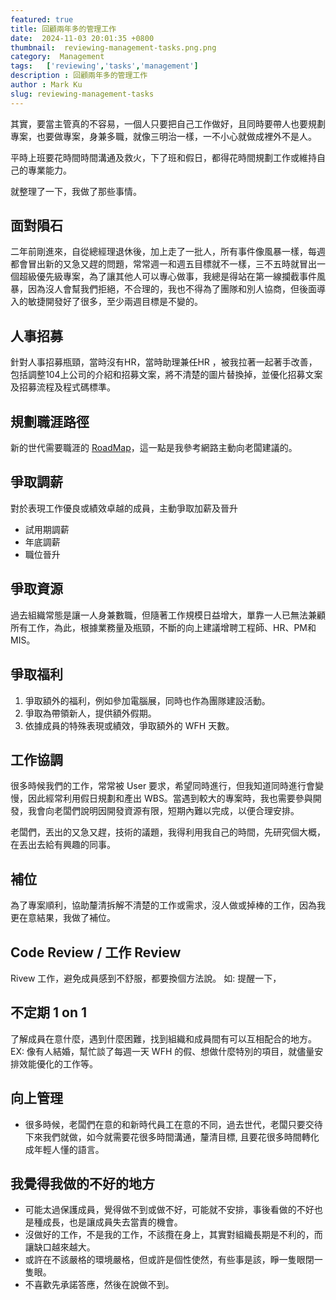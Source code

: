 ```yaml
---
featured: true
title: 回顧兩年多的管理工作
date:  2024-11-03 20:01:35 +0800
thumbnail:  reviewing-management-tasks.png.png
category:  Management   
tags:   ['reviewing','tasks','management']
description : 回顧兩年多的管理工作
author : Mark Ku
slug: reviewing-management-tasks
---
```


其實，要當主管真的不容易，一個人只要把自己工作做好，且同時要帶人也要規劃專案，也要做專案，身兼多職，就像三明治一樣，一不小心就做成裡外不是人。

平時上班要花時間時間溝通及救火，下了班和假日，都得花時間規劃工作或維持自己的專業能力。  

就整理了一下，我做了那些事情。

## 面對隕石 
二年前剛進來，自從總經理退休後，加上走了一批人，所有事件像風暴一樣，每週都會冒出新的又急又趕的問題，常常週一和週五目標就不一樣，三不五時就冒出一個超級優先級專案，為了讓其他人可以專心做事，我總是得站在第一線攔截事件風暴，因為沒人會幫我們拒絕，不合理的，我也不得為了團隊和別人協商，但後面導入的敏捷開發好了很多，至少兩週目標是不變的。

## 人事招募
針對人事招募瓶頸，當時沒有HR，當時助理兼任HR ，被我拉著一起著手改善，包括調整104上公司的介紹和招募文案，將不清楚的圖片替換掉，並優化招募文案及招募流程及程式碼標準。

## 規劃職涯路徑 
新的世代需要職涯的 [RoadMap](https://blog.markkulab.net/solving-the-middle-developer-career-dilemma/)，這一點是我參考網路主動向老闆建議的。

## 爭取調薪
對於表現工作優良或績效卓越的成員，主動爭取加薪及晉升
* 試用期調薪
* 年底調薪
* 職位晉升

## 爭取資源 
過去組織常態是讓一人身兼數職，但隨著工作規模日益增大，單靠一人已無法兼顧所有工作，為此，根據業務量及瓶頸，不斷的向上建議增聘工程師、HR、PM和MIS。

## 爭取福利
1. 爭取額外的福利，例如參加電腦展，同時也作為團隊建設活動。
2. 爭取為帶領新人，提供額外假期。
3. 依據成員的特殊表現或績效，爭取額外的 WFH 天數。

## 工作協調
很多時候我們的工作，常常被 User 要求，希望同時進行，但我知道同時進行會變慢，因此經常利用假日規劃和產出 WBS。當遇到較大的專案時，我也需要參與開發，我會向老闆們說明因開發資源有限，短期內難以完成，以便合理安排。

老闆們，丟出的又急又趕，技術的議題，我得利用我自己的時間，先研究個大概，在丟出去給有興趣的同事。

## 補位
為了專案順利，協助釐清拆解不清楚的工作或需求，沒人做或掉棒的工作，因為我更在意結果，我做了補位。

## Code Review / 工作 Review 
Rivew 工作，避免成員感到不舒服，都要換個方法說。 如: 提醒一下，

## 不定期 1 on 1 
了解成員在意什麼，遇到什麼困難，找到組織和成員間有可以互相配合的地方。 EX: 像有人結婚，幫忙談了每週一天 WFH 的假、想做什麼特別的項目，就儘量安排效能優化的工作等。

## 向上管理
* 很多時候，老闆們在意的和新時代員工在意的不同，過去世代，老闆只要交待下來我們就做，如今就需要花很多時間溝通，釐清目標, 且要花很多時間轉化成年輕人懂的語言。

## 我覺得我做的不好的地方
* 可能太過保護成員，覺得做不到或做不好，可能就不安排，事後看做的不好也是種成長，也是讓成員失去當責的機會。
* 沒做好的工作，不是我的工作，不該攬在身上，其實對組織長期是不利的，而讓缺口越來越大。
* 或許在不該嚴格的環境嚴格，但或許是個性使然，有些事是該，睜一隻眼閉一隻眼。
* 不喜歡先承諾答應，然後在說做不到。

